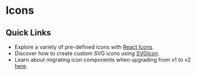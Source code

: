 # Icons

## Quick Links

* Explore a variety of pre-defined icons with [React Icons](../icons).
* Discover how to create custom SVG icons using [SVGIcon](../icons/svg-icon).
* Learn about migrating icon components when upgrading from v1 to v2 [here](../getting-started/migration-v1-to-v2#icons).
